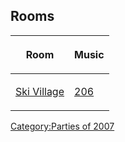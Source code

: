 {{NeedSWFs}}
{{CPW|Winter Fiesta 2007|Fiesta Mexicana 2007}}

==Rooms==
{|class="wikitable" style="margin: 1em auto;"
!Room!!Music
|-
|[[Media:Village40.swf|Ski Village]]||[[Media:Music206.swf|206]]
|}

{{Parties}}
[[Category:Parties of 2007]]